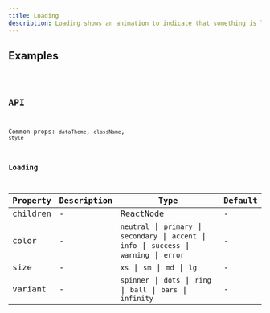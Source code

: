 ```yaml
---
title: Loading
description: Loading shows an animation to indicate that something is loading.
---
```


## Examples

<code src="./demo/basic.tsx" />

## API

Common props: `dataTheme`, `className`, `style`

### Loading

| Property | Description | Type | Default |
| --- | --- | --- | --- |
| children | - | ReactNode | - |
| color | - | `neutral` \| `primary` \| `secondary` \| `accent` \| `info` \| `success` \| `warning` \| `error` | - |
| size | - | `xs` \| `sm` \| `md` \| `lg` | - |
| variant | - | `spinner` \| `dots` \| `ring` \| `ball` \| `bars` \| `infinity` | - |

